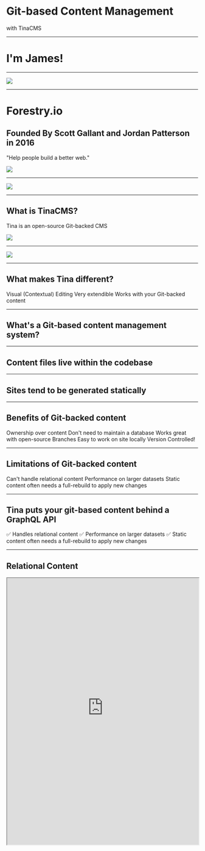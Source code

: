 <SlidePage>

<Cover>

# Git-based Content Management

with TinaCMS

</Cover>

---

# I'm James!

---

<img src="http://mightypebble.com/wp-content/uploads/2017/03/bots-clear.gif" />

---

# Forestry.io

## Founded By Scott Gallant and Jordan Patterson in 2016

"Help people build a better web."

<img src="https://forestry.io/img/story-photo.jpg" />

---

<img src="/img/mightypebble.png" />

---

## What is TinaCMS?

Tina is an open-source Git-backed CMS

<img src="https://final-form.github.io/final-form/users/tinacms.svg" />

---

<img src="https://res.cloudinary.com/forestry-demo/image/upload/v1619023278/tina-cms-visual-editing.gif" />

---

## What makes Tina different?

<Steps>
  <Step>Visual (Contextual) Editing</Step>
  <Step>Very extendible</Step>
  <Step>Works with your Git-backed content</Step>
</Steps>

---

## What's a Git-based content management system?

---

## Content files live within the codebase

---

## Sites tend to be generated statically

---

## Benefits of Git-backed content

<Steps>
  <Step>Ownership over content</Step>
  <Step>Don't need to maintain a database</Step>
  <Step>Works great with open-source</Step>
  <Step>Branches</Step>
  <Step>Easy to work on site locally</Step>
  <Step>Version Controlled!</Step>
</Steps>

---

## Limitations of Git-backed content

<Steps>
  <Step>Can't handle relational content</Step>
  <Step>Performance on larger datasets</Step>
  <Step>Static content often needs a full-rebuild to apply new changes</Step>
</Steps>

---

## Tina puts your git-based content behind a GraphQL API

<Steps>
  <Step>✅ Handles relational content</Step>
  <Step>✅ Performance on larger datasets</Step>
  <Step>✅ Static content often needs a full-rebuild to apply new changes</Step>
</Steps>

---

## Relational Content

<iframe
  src="https://tina-gql-playground.vercel.app/iframe/reference"
  width="100%"
  height="700px"
/>

---

## Performance on larger datasets: Tina Cloud's data-layer

<img src="https://tina.io/img/cloud-dashboard.png" />

---

## \"Static content often needs a full-rebuild to apply new changes\"

### No longer an issue thanks to:

<Steps>
  <Step>ISR</Step>
  <Step>Read-only tokens</Step>
</Steps>

---

## This slideshow brought to you by TinaCMS

---

## Thank you!

James O'Halloran

🐦 @jamespohalloran

http://johalloran.dev

<img src="https://mightypebble.com/wp-content/uploads/2015/08/SelfAvatar307.png" />

---

</SlidePage>
